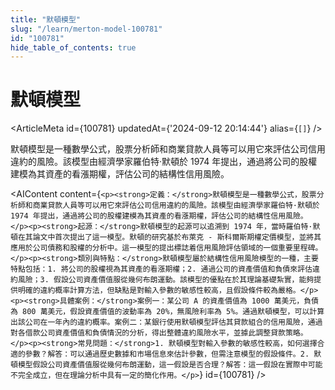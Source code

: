 ```yaml
---
title: "默頓模型"
slug: "/learn/merton-model-100781"
id: "100781"
hide_table_of_contents: true
---
```



# 默頓模型

<ArticleMeta id={100781} updatedAt={'2024-09-12 20:14:44'} alias={`[]`} />
<div className='border-solid border-b border-t-0 my-4 border-[var(--ifm-color-gray-300)]' />

默頓模型是一種數學公式，股票分析師和商業貸款人員等可以用它來評估公司信用違約的風險。該模型由經濟學家羅伯特·默頓於 1974 年提出，通過將公司的股權建模為其資產的看漲期權，評估公司的結構性信用風險。

<AIContent content={`<p><strong>定義：</strong>默頓模型是一種數學公式，股票分析師和商業貸款人員等可以用它來評估公司信用違約的風險。該模型由經濟學家羅伯特·默頓於 1974 年提出，通過將公司的股權建模為其資產的看漲期權，評估公司的結構性信用風險。</p><p><strong>起源：</strong>默頓模型的起源可以追溯到 1974 年，當時羅伯特·默頓在其論文中首次提出了這一模型。默頓的研究基於布萊克 - 斯科爾斯期權定價模型，並將其應用於公司債務和股權的分析中。這一模型的提出標誌着信用風險評估領域的一個重要里程碑。</p><p><strong>類別與特點：</strong>默頓模型屬於結構性信用風險模型的一種，主要特點包括：1. 將公司的股權視為其資產的看漲期權；2. 通過公司的資產價值和負債來評估違約風險；3. 假設公司資產價值服從幾何布朗運動。該模型的優點在於其理論基礎紮實，能夠提供明確的違約概率計算方法，但缺點是對輸入參數的敏感性較高，且假設條件較為嚴格。</p><p><strong>具體案例：</strong>案例一：某公司 A 的資產價值為 1000 萬美元，負債為 800 萬美元，假設資產價值的波動率為 20%，無風險利率為 5%。通過默頓模型，可以計算出該公司在一年內的違約概率。案例二：某銀行使用默頓模型評估其貸款組合的信用風險，通過對各借款公司資產價值和負債情況的分析，得出整體違約風險水平，並據此調整貸款策略。</p><p><strong>常見問題：</strong>1. 默頓模型對輸入參數的敏感性較高，如何選擇合適的參數？解答：可以通過歷史數據和市場信息來估計參數，但需注意模型的假設條件。2. 默頓模型假設公司資產價值服從幾何布朗運動，這一假設是否合理？解答：這一假設在實際中可能不完全成立，但在理論分析中具有一定的簡化作用。</p>`} id={100781} />

